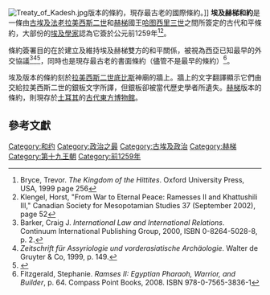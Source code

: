 [[File:Treaty_of_Kadesh.jpg|thumb]]版本的條約，現存最古老的國際條約。]] 
'''埃及赫梯和約'''是一條由[[古埃及|古埃及]][[法老|法老]][[拉美西斯二世|拉美西斯二世]]和[[赫梯|赫梯]]國王[[哈图西里三世|哈图西里三世]]之間所簽定的古代和平條約，大部份的[[埃及學家|埃及學家]]認為它簽於公元前1259年<ref>Bryce, Trevor. ''The Kingdom of the Hittites''. Oxford University Press, USA, 1999 page 256</ref><ref>Klengel, Horst, "From War to Eternal Peace: Ramesses II and Khattushili III," Canadian Society for Mesopotamian Studies 37 (September 2002), page 52</ref>。

條約簽署目的在於建立及維持埃及赫梯雙方的和平關係，被視為西亞已知最早的外交協議<ref name="Barker">Barker, Craig J. ''International Law and International Relations''. Continuum International Publishing Group, 2000, ISBN 0-8264-5028-8, p. 2.</ref><ref name=Zeitschrift>''Zeitschrift für Assyriologie und vorderasiatische Archäologie''. Walter de Gruyter & Co, 1999, p. 149.</ref><ref>{{Cite web |url=http://www.reshafim.org.il/ad/egypt/ramses-hattusili-treaty.htm |title=The Peace Treaty Between Ramses II and Hattusili III |accessdate=2013-04-19 |archive-date=2015-09-24 |archive-url=https://web.archive.org/web/20150924090310/http://www.reshafim.org.il/ad/egypt/ramses-hattusili-treaty.htm |dead-url=no }}</ref>，同時也是現存最古老的書面條約（儘管不是最早的條約）<ref>Fitzgerald, Stephanie. ''Ramses II: Egyptian Pharaoh, Warrior, and Builder'', p. 64. Compass Point Books, 2008. ISBN 978-0-7565-3836-1</ref>。

埃及版本的條約刻於[[拉美西斯二世|拉美西斯二世]][[底比斯_(埃及)|底比斯]]神廟的牆上。牆上的文字翻譯顯示它們由交給拉美西斯二世的銀板文字所譯，但銀板卻被當代歷史學者所遺失。[[赫梯|赫梯]]版本的條約，則現存於[[土耳其|土耳其]]的[[古代東方博物館|古代東方博物館]]。

==參考文獻==
{{reflist}}

[[Category:和约|Category:和约]]
[[Category:政治之最|Category:政治之最]]
[[Category:古埃及政治|Category:古埃及政治]]
[[Category:赫梯|Category:赫梯]]
[[Category:第十九王朝|Category:第十九王朝]]
[[Category:前1259年|Category:前1259年]]